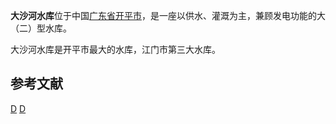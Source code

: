 {{Infobox Reservoir | 
|name                     = 大沙河水库
|nickname                 = 孔雀湖
|image                    = 
|image_caption            = 
|map                      = 
|map_caption              = 
|code                     = BHD19300032
|class                    = 大（二）型[[水库|水库]]
|location_of_reservoir    = [[广东省|广东省]][[开平市|开平市]][[龙胜镇|龙胜镇]]
|location_of_dam          = 
|inflow                   = 夹水河、蟠龙河、塘飘河
|outflow                  = 
|catchment_area           = 217
|reservoir_area           = 16.3
|mean_depth               = 
|maximum_depth            = 
|flood_level              = 
|normal_water_level       = 
|dead_water_level         = 
|water_quality            = 
|island                   = 152个
|maximum_storage_capacity = 2.58亿
|normal_storage_capacity  = 
|dead_storage_capacity    = 
|type_of_dam              = 
|elevation_of_dam         = 
|height_of_dam            = 20
|length_of_dam            = 167
|width_of_dam             = 
|installed_capacity       = 
|start                    = 1958年11月
|complete                 = 1960年2月
|cost                     = 
|emigrate                 = 
|latd = 22
|latm = 33
|lats = 00
|latNS = N
|longd = 112
|longm = 25
|longs = 47
|longEW = E
|website = 
|footnotes = <ref>[http://wqj.kaiping.gov.cn/news/view.asp?id=818 开平最大的水库：大沙河水库]{{Dead link|date=2018年7月 |bot=InternetArchiveBot |fix-attempted=no }}</ref>
}}
'''大沙河水库'''位于中国[[广东省|广东省]][[开平市|开平市]]，是一座以供水、灌溉为主，兼顾发电功能的大（二）型水库。

大沙河水库是开平市最大的水库，江门市第三大水库。

==参考文献==
{{reflist}}
{{Reservoirs of Guangdong}}

[[Category:广东水库|D]]
[[Category:开平市|D]]